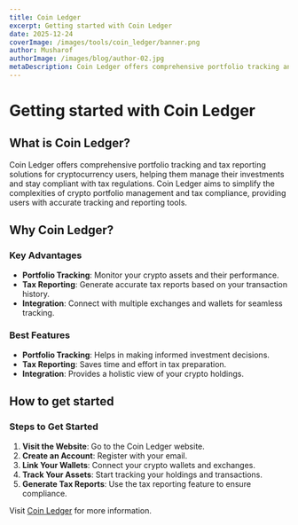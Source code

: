 ```yaml
---
title: Coin Ledger
excerpt: Getting started with Coin Ledger
date: 2025-12-24
coverImage: /images/tools/coin_ledger/banner.png
author: Musharof
authorImage: /images/blog/author-02.jpg
metaDescription: Coin Ledger offers comprehensive portfolio tracking and tax reporting solutions. Learn what it is & get started with it today. Find Dexscreener, Solana Explorer and other tools today.
---
```


# Getting started with Coin Ledger

## What is Coin Ledger?

Coin Ledger offers comprehensive portfolio tracking and tax reporting solutions for cryptocurrency users, helping them manage their investments and stay compliant with tax regulations. Coin Ledger aims to simplify the complexities of crypto portfolio management and tax compliance, providing users with accurate tracking and reporting tools.

## Why Coin Ledger?

### Key Advantages

- **Portfolio Tracking**: Monitor your crypto assets and their performance.
- **Tax Reporting**: Generate accurate tax reports based on your transaction history.
- **Integration**: Connect with multiple exchanges and wallets for seamless tracking.

### Best Features

- **Portfolio Tracking**: Helps in making informed investment decisions.
- **Tax Reporting**: Saves time and effort in tax preparation.
- **Integration**: Provides a holistic view of your crypto holdings.

## How to get started

### Steps to Get Started

1. **Visit the Website**: Go to the Coin Ledger website.
2. **Create an Account**: Register with your email.
3. **Link Your Wallets**: Connect your crypto wallets and exchanges.
4. **Track Your Assets**: Start tracking your holdings and transactions.
5. **Generate Tax Reports**: Use the tax reporting feature to ensure compliance.

Visit [Coin Ledger](https://coinledger.com) for more information.